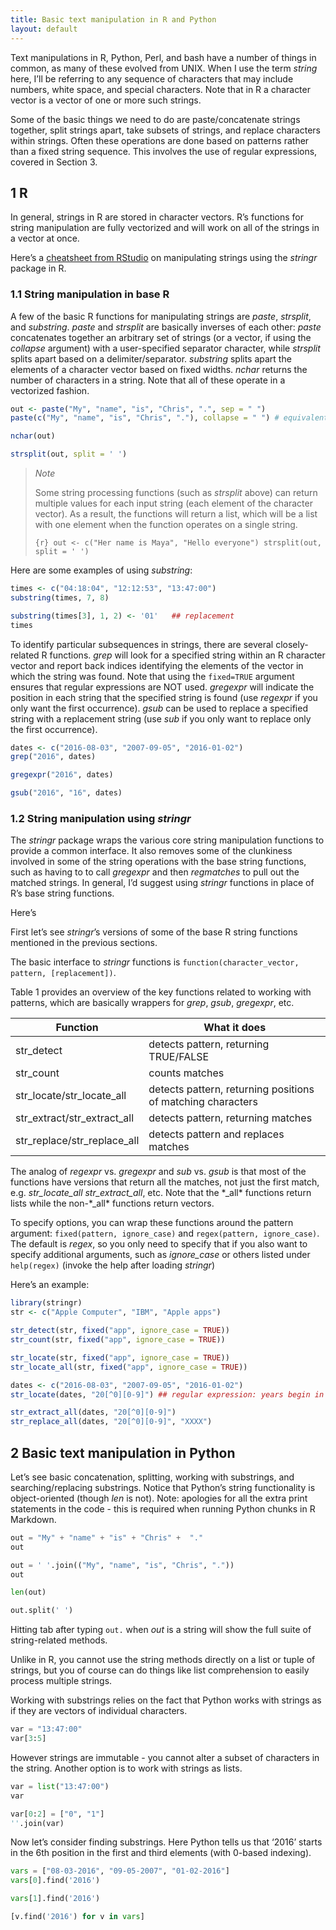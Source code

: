 ```yaml
---
title: Basic text manipulation in R and Python
layout: default
---
```


Text manipulations in R, Python, Perl, and bash have a number of things 
in common, as many of these evolved from UNIX. When I use the
term *string* here, I'll be referring to any sequence of characters
that may include numbers, white space, and special characters. Note that in R
a character vector is a vector of one or more such strings.  

Some of the basic things we need to do are paste/concatenate strings together,
split strings apart, take subsets of strings, and replace characters within strings.
Often these operations are done based on patterns rather than a fixed string 
sequence. This involves the use of regular expressions, covered in Section 3.

## 1 R

In general, strings in R are stored in character vectors. R's functions for string manipulation are fully vectorized and will work on all of the strings in a vector at once.


Here's a [cheatsheet from RStudio](https://raw.githubusercontent.com/rstudio/cheatsheets/main/strings.pdf) on manipulating strings using the *stringr* package in R.

### 1.1 String manipulation in base R

A few of the basic R functions for manipulating strings are *paste*,
*strsplit*, and *substring*. *paste* and *strsplit*
are basically inverses of each other: *paste* concatenates
together an arbitrary set of strings (or a vector, if using the *collapse*
argument) with a user-specified separator character, while *strsplit*
splits apart based on a delimiter/separator. *substring*
splits apart the elements of a character vector based on fixed widths.
*nchar* returns the number of characters in a string.
Note that all of these operate in a vectorized fashion.


```r
out <- paste("My", "name", "is", "Chris", ".", sep = " ")
paste(c("My", "name", "is", "Chris", "."), collapse = " ") # equivalent

nchar(out)

strsplit(out, split = ' ')
```


> *Note*
>
> Some string processing functions (such as *strsplit* above) can return multiple values for each input string (each element of the character vector). As a result, the functions will return a list, which will be a list with one element when the function operates on a single string.
>
> ```{r}
> out <- c("Her name is Maya", "Hello everyone")
> strsplit(out, split = ' ')
> ```

Here are some examples of using *substring*:

```r
times <- c("04:18:04", "12:12:53", "13:47:00")
substring(times, 7, 8)
```

```r
substring(times[3], 1, 2) <- '01'   ## replacement
times
```


To identify particular subsequences in strings, there are several
closely-related R functions. *grep* will look for a specified string
within an R character vector and report back indices identifying the
elements of the vector in which the string was found. Note that using the
`fixed=TRUE` argument ensures that regular expressions are NOT
used. *gregexpr* will indicate the position in each string
that the specified string is found (use *regexpr* if you only
want the first occurrence). *gsub* can be used to replace a
specified string with a replacement string (use *sub* if you
only want to replace only the first occurrence). 


```r
dates <- c("2016-08-03", "2007-09-05", "2016-01-02")
grep("2016", dates)
```

```r
gregexpr("2016", dates)
```

```r
gsub("2016", "16", dates)
```

### 1.2 String manipulation using *stringr*

The *stringr* package wraps the various core string manipulation
functions to provide a common interface. It also removes some of the
clunkiness involved in some of the string operations with the base
string functions, such as having to to call *gregexpr* and
then *regmatches* to pull out the matched strings. In general, I'd suggest using *stringr* functions
in place of R's base string functions.

Here's 

First let's see *stringr*'s versions of some of the base R string functions mentioned in the previous sections.

The basic interface to *stringr* functions is `function(character_vector, pattern, [replacement])`. 

Table 1 provides an overview of the key functions related to working with patterns, which are basically
wrappers for *grep*, *gsub*, *gregexpr*, etc.


|  Function                         | What it does
|-----------------------------------|---------------------------------------------------------------------
| str_detect                        |                 detects pattern, returning TRUE/FALSE
| str_count                         |                 counts matches
| str_locate/str_locate_all         |                  detects pattern, returning positions of matching characters
| str_extract/str_extract_all       |                  detects pattern, returning matches
| str_replace/str_replace_all       |                  detects pattern and replaces matches

The analog of *regexpr* vs. *gregexpr* and *sub*
vs. *gsub* is that most of the functions have versions that
return all the matches, not just the first match, e.g. *str_locate_all*
*str_extract_all*, etc. Note that the *_all* functions return
lists while the non-*_all* functions return vectors.


To specify options, you can wrap these functions around the pattern
argument: `fixed(pattern, ignore_case)` and `regex(pattern, ignore_case)`.
The default is *regex*, so you only need to specify that if you also want to 
specify additional arguments, such as *ignore_case* or others listed under `help(regex)` (invoke the help after loading *stringr*)

Here's an example:

```r
library(stringr)
str <- c("Apple Computer", "IBM", "Apple apps")

str_detect(str, fixed("app", ignore_case = TRUE))
str_count(str, fixed("app", ignore_case = TRUE))
```

```r
str_locate(str, fixed("app", ignore_case = TRUE))
str_locate_all(str, fixed("app", ignore_case = TRUE))
```

```r
dates <- c("2016-08-03", "2007-09-05", "2016-01-02")
str_locate(dates, "20[^0][0-9]") ## regular expression: years begin in 2010
```

```r
str_extract_all(dates, "20[^0][0-9]")
str_replace_all(dates, "20[^0][0-9]", "XXXX")
```

## 2 Basic text manipulation in Python

Let's see basic concatenation, splitting, working with substrings, and searching/replacing 
substrings. Notice that Python's string functionality is object-oriented (though *len* is not).
Note: apologies for all the extra print statements in the code - this is required when running Python
chunks in R Markdown.


```python
out = "My" + "name" + "is" + "Chris" +  "."
out
```

```python
out = ' '.join(("My", "name", "is", "Chris", "."))
out
```

```python
len(out) 
```

```python
out.split(' ')
```


Hitting tab after typing `out.` when *out* is a string will show the full suite of string-related methods.

Unlike in R, you cannot use the string methods directly on a list or tuple of strings, but you of course can do things like list comprehension to easily process multiple strings.

Working with substrings relies on the fact that Python works with strings as if they are vectors of individual characters.


```python
var = "13:47:00"
var[3:5]
```

However strings are immutable - you cannot alter a subset of characters in the string. Another option is to work with strings as lists.


```python
var = list("13:47:00")
var
```

```python
var[0:2] = ["0", "1"]
''.join(var)
```


Now let's consider finding substrings. Here Python tells us that '2016' starts in the 6th position in the first and third elements (with 0-based indexing).


```python
vars = ["08-03-2016", "09-05-2007", "01-02-2016"]
vars[0].find('2016')
```

```python
vars[1].find('2016')
```

```python
[v.find('2016') for v in vars]
```



